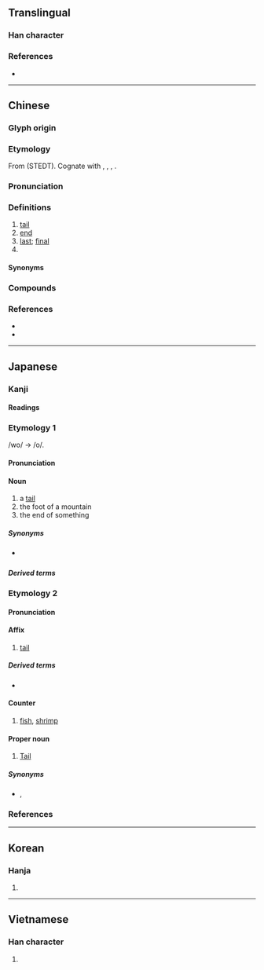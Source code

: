 {{character info}}
==Translingual==

===Han character===
{{Han char|rn=44|rad=尸|as=04|sn=7|four=77214|canj=SHQU|ids=⿸尸毛}}

===References===
* {{Han ref|kx=0300.160|dkj=07650|dj=0596.120|hdz=20966.160|uh=5C3E|ud=23614|bh=A7C0|bd=42944}}

----

==Chinese==
{{zh-forms}}

===Glyph origin===
{{Han etym}}

===Etymology===
From {{inh|zh|sit-pro|*r-maj ~ m-raj||tail; penis}} (STEDT). Cognate with {{cog|lus|mei||tail}}, {{cog|bo|རྨེད||tail; crupper of straddle}}, {{cog|cdm|मेः|tr=meʔ|t=tail}}, {{cog|my|အမြီး||tail}}.

===Pronunciation===
{{zh-pron
|m=wěi,yǐ,2nb=colloquial variant
|c=mei5,mei5-1
|ca=LL-Q9186-Justinrleung-尾.wav
|c-t=mei2
|g=ui3
|h=pfs=mî;gd=mi1
|j=vei2/i2
|mb=mṳě
|md=muōi
|mn=xm,jj,tp,hc,mg,ph:bé/qz,lk,sx,km,hc:bér/zz,zp,yl,tn,kh,tc,pn:bóe/bí
|mn_note=bé/bér/bóe - vernacular; bí - literary
|mn-t=bhuê2/mai2
|mn-t_note=mai2 - alternative pronunciation for dialectal usage
|w=3vi,3mi,3nyi
|x=uei3
|mc=y
|oc=y
|ma=Zh-wěi.oga
|cat=n,a,cls
}}

===Definitions===
{{zh-hanzi}}

# [[tail]] {{zh-mw|c:條|mn:支}}
# [[end]]
# [[last]]; [[final]]
# {{zh-classifier|[[fish]]|cat=1}}

====Synonyms====
{{zh-dial|尾巴}}
{{zh-dial|條}}

===Compounds===
{{zh-der|三梢末尾|九尾狐|九尾龜|乞憐搖尾|二尾子|交尾|依頭順尾|做尾巴|儘落尾|割尾巴|劍尾魚|卷尾猴|吊車尾|吳頭楚尾|壓尾|大尾|夾著尾巴|契尾|婪尾酒|孳尾|寬尾鳳蝶|少頭無尾|尾大不掉|尾大難掉|尾巴|尾擊|尾數|尾椎|尾椎骨|尾欠|尾款|尾毛|尾牙|尾生|尾生之信|尾生抱柱|尾端|尾索動物|尾翼|尾聲|尾迓|尾追|尾閭|尾隨|尾音|尾骨|尾鰭|履尾|履虎尾|巷尾街頭|年尾|彗尾|後尾|後尾兒|從頭到尾|從頭至尾|徹頭徹尾|徹首徹尾|打尾|扯尾巴|扯牛尾巴|押尾|拖尾巴|掃尾|掐頭去尾|排尾|提頭知尾|揪尾巴|搖尾|搖尾乞憐|搖尾求食|搖頭擺尾|擺尾|擺尾搖頭|收尾|斷尾雄雞|曆尾|曳尾塗中|曳尾泥塗|月尾|有頭有尾|有頭無尾|有首尾|末尾|末尾三梢|末尾三稍|松尾芭蕉|栗尾|楚尾吳頭|榜尾|沒甚首尾|涎尾|滬尾|無尾熊|無尾目|無頭無尾|焦尾|焦尾琴|煞尾|燒尾|燕尾|燕尾服|牘尾|狐濡尾|狐狸尾巴|狗尾續貂|狗尾草|狗續貂尾|狼尾草|瑣尾流離|田尾鄉|畏頭畏尾|畏首畏尾|留尾巴|白尾鷲|眉尖眼尾|眉尾相結|箕尾|紅尾伯勞|結尾|纓尾目|翹尾巴|臘尾|舉尾蟲|船尾|莠狗尾草|藏頭露尾|虎尾春冰|虎尾鎮|虎頭蛇尾|虎頭鼠尾|蠆尾|蠶頭燕尾|街頭巷尾|街頭市尾|詞尾|豹尾班|豹尾車|貓尾紅|赬尾|跋胡疐尾|跑蹄剪尾|跟尾兒|踏狗尾|踹狗尾|蹈虎尾|車尾|追隨驥尾|連頭帶尾|道頭會尾|道頭知尾|銀鉤蠆尾|銜尾|銜尾相隨|長尾巴|長尾猴|長尾雞|長尾鮫|開尾韻|闌尾|闌尾炎|附驥之尾|附驥尾|雄雞斷尾|雉尾小生|雉尾扇|雙尾蠍|雞尾酒|雞尾酒會|露尾巴|露尾藏頭|韻尾|響尾蛇|頭尾|颱風尾|首尾|首尾一貫|首尾乖互|首尾兩端|首尾共濟|首尾受敵|首尾夾攻|首尾狼狽|首尾相應|首尾相援|首尾相救|首尾相繼|首尾相衛|首尾相赴|首尾相連|首尾貫通|馬尾|馬尾巴|馬尾松|馬尾港|馬尾藻|騎箕尾|魚尾|魚尾紋|魴魚赬尾|鰓尾類|鳥尾花|鳳尾草|鳳尾香羅|鳶尾|鴟尾|鶉尾|麈尾|黃貓黑尾|龍尾硯|龍尾車|龍尾道|龍頭蛇尾|羊尾|虎尾|田尾|汕尾|樹尾:chéu-muōi|港尾|貨尾:fo3 mei5}}

===References===
* {{R:yue:Hanzi}}
* {{thcwd|3070}}

----

==Japanese==

===Kanji===
{{ja-kanji|rs=尸04}}

====Readings====
{{ja-readings
|goon=み
|kanon=び
|kun=お-<を-
}}

{{wp|lang=ja}}

===Etymology 1===
{{ja-kanjitab|お|yomi=k}}
/wo/ → /o/.

====Pronunciation====
{{ja-pron|yomi=k|お|acc=1|acc_ref=DJR,NHK}}

====Noun====
{{ja-noun|お|hhira=を}}

# a [[tail]]
# the foot of a mountain
# the end of something

=====Synonyms=====
* {{sense|tail}} {{ja-r|尻%尾|しっ%ぽ}}

=====Derived terms=====
{{der3|ja|{{ja-r|尾ろ|おろ|[[tail]]}}|{{ja-r|尻%尾|しっ%ぽ|[[tail]]}}}}

===Etymology 2===
{{ja-kanjitab|び|yomi=o}}
{{der|ja|ltc|尾|sort=ひ'}}

====Pronunciation====
{{ja-pron|yomi=kanon|び|acc=1|acc_ref=DJR}}

====Affix====
{{ja-pos|affix|び}}

# [[tail]]

=====Derived terms=====
* {{ja-r|尾%宿|^び%しゅく|[[Tail]]}}

====Counter====
{{ja-pos|counter|び}}

# [[fish]], [[shrimp]]

====Proper noun====
{{ja-pos|proper|び}}

# {{lb|ja|Chinese astronomy|sort=ひ'}} [[Tail]]

=====Synonyms=====
* {{ja-r|尾%宿|^び%しゅく}}, {{ja-r|足%垂れ星|^あし%たれぼし}}

===References===
<references/>

----

==Korean==

===Hanja===
{{ko-hanja|hangeul=[[미]]|rv=mi|mr=mi}}

# {{rfdef|ko|sort=尸04}}

----

==Vietnamese==

===Han character===
{{vi-readings|reading=vĩ, vãi, vả, vã, vải, nhân|rs=尸04}}

# {{rfdef|vi|sort=尸04}}